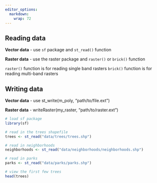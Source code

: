 ```yaml
---
editor_options: 
  markdown: 
    wrap: 72
---
```


## Reading data

**Vector data** - use `sf` package and `st_read()` function

**Raster data** - use the raster package and `raster()` or `brick()`
function

`raster()` function is for reading single band rasters `brick()`
function is for reading multi-band rasters

## Writing data

**Vector data** - use st_write(m_poly, "path/to/file.ext")

**Raster data** - writeRaster(my_raster, "path/to/raster.ext")

```r
# load sf package
library(sf)

# read in the trees shapefile
trees <- st_read("data/trees/trees.shp")

# read in neighborhoods
neighborhoods <- st_read("data/neighborhoods/neighborhoods.shp")

# read in parks
parks <- st_read("data/parks/parks.shp")

# view the first few trees
head(trees)
```
